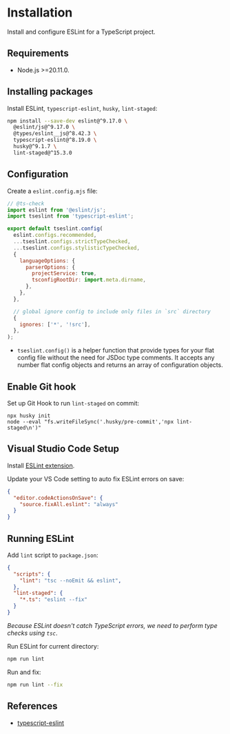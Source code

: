 # Installation

Install and configure ESLint for a TypeScript project.

## Requirements
- Node.js >=20.11.0.


## Installing packages

Install ESLint, `typescript-eslint`, `husky`, `lint-staged`:
```bash npm2yarn
npm install --save-dev eslint@^9.17.0 \
  @eslint/js@^9.17.0 \
  @types/eslint__js@^8.42.3 \
  typescript-eslint@^8.19.0 \
  husky@^9.1.7 \
  lint-staged@^15.3.0
```


## Configuration

Create a `eslint.config.mjs` file:

```js filename="eslint.config.mjs"
// @ts-check
import eslint from '@eslint/js';
import tseslint from 'typescript-eslint';

export default tseslint.config(
  eslint.configs.recommended,
  ...tseslint.configs.strictTypeChecked,
  ...tseslint.configs.stylisticTypeChecked,
  {
    languageOptions: {
      parserOptions: {
        projectService: true,
        tsconfigRootDir: import.meta.dirname,
      },
    },
  },

  // global ignore config to include only files in `src` directory
  {
    ignores: ['*', '!src'],
  },
);
```

- `tseslint.config()` is a helper function that provide types for your flat config file without the need for JSDoc type comments. It accepts any number flat config objects and returns an array of configuration objects.


## Enable Git hook

Set up Git Hook to run `lint-staged` on commit:

```shell
npx husky init
node --eval "fs.writeFileSync('.husky/pre-commit','npx lint-staged\n')"
```


## Visual Studio Code Setup

Install [ESLint extension](https://marketplace.visualstudio.com/items?itemName=dbaeumer.vscode-eslint).

Update your VS Code setting to auto fix ESLint errors on save:
```json filename=".vscode/settings.json"
{
  "editor.codeActionsOnSave": {
    "source.fixAll.eslint": "always"
  }
}
```


## Running ESLint

Add `lint` script to `package.json`:
```json
{
  "scripts": {
    "lint": "tsc --noEmit && eslint",
  },
  "lint-staged": {
    "*.ts": "eslint --fix"
  }
}
```

*Because ESLint doesn't catch TypeScript errors, we need to perform type checks using `tsc`*.

Run ESLint for current directory:
```sh
npm run lint
```

Run and fix:
```sh
npm run lint --fix
```


## References

- [typescript-eslint](https://typescript-eslint.io/getting-started/)

